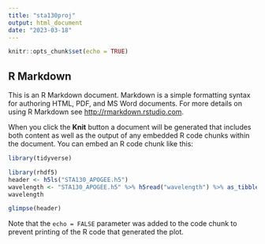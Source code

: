 ```yaml
---
title: "sta130proj"
output: html_document
date: "2023-03-18"
---
```


```r
knitr::opts_chunk$set(echo = TRUE)
```

## R Markdown

This is an R Markdown document. Markdown is a simple formatting syntax for authoring HTML, PDF, and MS Word documents. For more details on using R Markdown see <http://rmarkdown.rstudio.com>.

When you click the **Knit** button a document will be generated that includes both content as well as the output of any embedded R code chunks within the document. You can embed an R code chunk like this:

```r
library(tidyverse)
```
```r
library(rhdf5)
header <- h5ls("STA130_APOGEE.h5")
wavelength <- "STA130_APOGEE.h5" %>% h5read("wavelength") %>% as_tibble()
wavelength
```

```r
glimpse(header)
```

Note that the `echo = FALSE` parameter was added to the code chunk to prevent printing of the R code that generated the plot.

